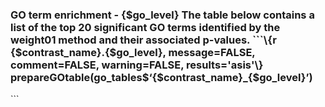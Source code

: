### GO term enrichment - {$go_level}
The table below contains a list of the top 20 significant GO terms identified by the weight01 method and their associated p-values.
```\{r {$contrast_name}.{$go_level}, message=FALSE, comment=FALSE, warning=FALSE, results='asis'\}
prepareGOtable(go_tables$'{$contrast_name}_{$go_level}')
```



